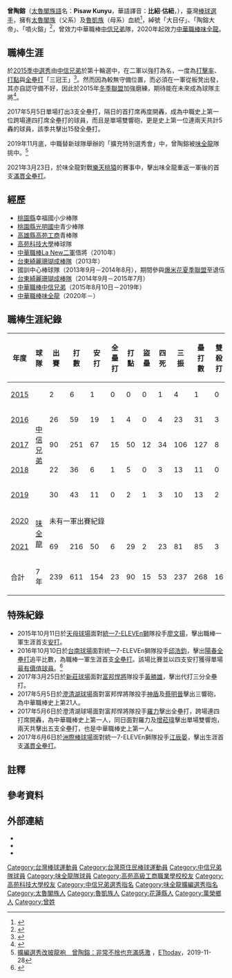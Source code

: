 {{Infobox CPBL player|
|name=曾陶鎔<br/>Pisaw Kunyu|
|image=Tao-Jung Tseng-2.jpg|
|width=300|
|caption=|
|position=外野手|
|team=味全龍|
|number=58|
|bats=右|
|throws=右|
|birthdate={{birth_date_and_age|1991|4|27|mf=y}}|
|birthplace={{TWN}}[[花蓮縣|花蓮縣]][[萬榮鄉|萬榮鄉]]|
|debutdate=10月11日
|debutyear=2015年
|debutteam=中信兄弟
|statyear=2021年球季
|stat1label=打擊率
|stat1value=0.252
|stat2label=全壘打
|stat2value=23
|stat3label=打點
|stat3value=90
|stat4label=盜壘
|stat4value=15
|teams=<nowiki></nowiki>
*[[中信兄弟|中信兄弟]]（2015年－2019年）
*[[味全龍|味全龍]]（2020年－）
}}

'''曾陶鎔'''（[[太魯閣語|太魯閣族語]]名：'''Pisaw Kunyu'''，華語譯音：'''比紹·估紐'''，{{bd|1991年|4月27日|||CatIdx=曾}}），臺灣[[棒球選手|棒球選手]]，擁有[[太魯閣族|太魯閣族]]（父系）及[[魯凱族|魯凱族]]（母系）血統<ref>{{Cite news|url=https://sports.ettoday.net/news/2187973|title=〈葉總認證變身「強打者」　曾陶鎔導正錯誤衝打點〉|author=陳立勳|publisher=ETtoday運動雲|date=2022-02-12|language=zh-tw|archiveurl=https://web.archive.org/web/20220618222508/https://sports.ettoday.net/news/2187973|archivedate=2022-06-18|accessdate=2022-06-08}}</ref>，綽號「大目仔」、「陶鎔大帝」、「噴火鎔」<ref>{{Cite web |url=https://udn.com/news/story/7001/2459430 |title=中職／外號其實是大目仔 曾陶鎔：大帝屬於鋒恰 |access-date=2017-05-14 |archive-date=2020-07-20 |archive-url=https://web.archive.org/web/20200720131648/https://udn.com/news/story/7001/2459430 |dead-url=no }}</ref>，曾效力中華職棒[[中信兄弟|中信兄弟]]隊，2020年起效力[[中華職棒|中華職棒]][[味全龍|味全龍]]。

==職棒生涯==
於[[中華職棒歷年選秀會#職棒二十六年（2015年）|2015季中選秀]]由[[中信兄弟|中信兄弟]]於第十輪選中，在二軍以強打為名，一度為[[打擊率|打擊率]]、[[打點|打點]]與[[全壘打|全壘打]]「三冠王」<ref>{{Cite web |url=http://www.tsna.com.tw/tw/news/show.php?num=3922 |title=曾陶鎔二軍三冠王　一軍猛打賞歸功平常心 |access-date=2016-10-20 |archive-date=2019-08-29 |archive-url=https://web.archive.org/web/20190829041109/http://www.tsna.com.tw/tw/news/show.php?num=3922 |dead-url=no }}</ref>。然而因為較無守備位置，而必須在一軍從板凳出發，其亦自認守備不好，因此於2015年[[亞洲冬季棒球聯盟|冬季聯盟]]加強磨練，期待能在未來成為球隊主將<ref>{{Cite web |url=http://sports.ettoday.net/news/612792 |title=曾陶鎔冬盟磨守備　第10指名不失志看齊包提斯塔 |access-date=2016-10-20 |archive-date=2019-12-02 |archive-url=https://web.archive.org/web/20191202130205/https://sports.ettoday.net/news/612792 |dead-url=no }}</ref>。

2017年5月5日單場打出3支全壘打，隔日的首打席再度開轟，成為中職史上第一位跨場連四打席全壘打的球員，而且是單場雙響砲，更是史上第一位連兩天共計5轟的球員，該季共擊出15發全壘打。

2019年11月底，中職替新球隊舉辦的「擴充特別選秀會」中，曾陶鎔被[[味全龍|味全龍]]隊挑中。<ref>[https://sports.ettoday.net/news/1590028 擴編選秀改披龍袍　曾陶鎔：非常不捨也充滿感激] {{Wayback|url=https://sports.ettoday.net/news/1590028 |date=20191128125723 }}，[[ETtoday|ETtoday]]，2019-11-28</ref>

2021年3月23日，於味全龍對戰[[樂天桃猿|樂天桃猿]]的賽事中，擊出味全龍重返一軍後的首支[[滿貫全壘打|滿貫全壘打]]。

==經歷==
*[[桃園縣|桃園縣]]幸福國小少棒隊
*[[桃園市立光明國民中學|桃園縣光明國中]]青少棒隊
*[[高雄市私立高苑高級工商職業學校|高雄縣高苑工商]]青棒隊
*[[高苑科技大學|高苑科技大學]]棒球隊
*[[中華職棒|中華職棒]][[La_New二軍|La New二軍]]借將（2010年）
*[[台東綺麗珊瑚成棒隊|台東綺麗珊瑚成棒隊]]（2013年）
*國訓中心棒球隊（2013年9月－2014年8月），期間參與[[爆米花夏季聯盟|爆米花夏季聯盟]]至退伍
*[[台東綺麗珊瑚成棒隊|台東綺麗珊瑚成棒隊]]（2014年9月－2015年7月）
*[[中華職棒|中華職棒]][[中信兄弟|中信兄弟]]（2015年8月10日－2019年）
*[[中華職棒|中華職棒]][[味全龍|味全龍]]（2020年－）

==職棒生涯紀錄==
{| class="wikitable" width="1300px"
|- align="center"
!年度!!球隊!!出賽!!打數!!安打!!全壘打!!打點!!盜壘!!四死!!三振!!壘打數!!雙殺打!!打擊率!!上壘率!!長打率!!OPS 
|- align=center
|[[中華職棒26年|2015]]||rowspan=5|[[中信兄弟|中信兄弟]]||2||6||1||0||0||0||1||4||1||0||0.167||0.286||0.167||0.453
|- align=center
|[[中華職棒27年|2016]]||26||59||19||1||4||0||4||23||31||3||0.322||0.359||0.525||0.884
|- align=center
|[[中華職棒28年|2017]]||90||251||67||15||50||12||34||106||127||8||0.267||0.354||0.506||0.860
|- align="center"
|[[中華職棒29年|2018]]||22||36||6||1||5||0||3||13||11||0||0.167||0.225||0.306||0.531
|- align="center"
|[[中華職棒30年|2019]]||30||43||11||0||2||1||3||10||13||2||0.256||0.304||0.302||0.606
|- align="center"
|[[中華職棒31年|2020]]||rowspan=2|[[味全龍|味全龍]]||colspan=14|未有一軍出賽紀錄
|- align="center"
|[[中華職棒32年|2021]]||69||216||50||6||29||2||23||81||85||3||0.231||0.304||0.394||0.698
|- align=center style="color:#white; background-color:#FF0000"
|合計||7年||239||611||154||23||90||15||53||237||268||16||0.252||0.326||0.439||0.765
|}

==特殊紀錄==
*2015年10月11日於[[臺北市立天母棒球場|天母球場]]面對[[統一7-ELEVEn獅|統一7-ELEVEn獅]]隊投手[[廖文揚|廖文揚]]，擊出職棒一軍生涯首支[[安打|安打]]。
*2016年10月10日於[[臺南市立棒球場|台南球場]]面對統一7-ELEVEn獅隊投手[[邱浩鈞|邱浩鈞]]，擊出[[陽春全壘打|陽春全壘打]]追平比數，為職棒一軍生涯首支[[全壘打|全壘打]]。該場比賽並以四支安打獲得單場[[最有價值球員|最有價值球員]]。<ref>{{Cite web |url=http://sports.ettoday.net/news/790870 |title=影／曾陶鎔首轟追平、林明杰首安超前　兄弟5比4勝統一 |access-date=2016-10-20 |archive-date=2019-12-02 |archive-url=https://web.archive.org/web/20191202134754/https://sports.ettoday.net/news/790870 |dead-url=no }}</ref>
*2017年3月25日於[[新莊體育場棒球場|新莊球場]]面對[[富邦悍將|富邦悍將]]隊投手[[黃勝雄_(棒球運動員)|黃勝雄]]，擊出代打三分全壘打。
*2017年5月5日於[[高雄市立澄清湖棒球場|澄清湖球場]]面對富邦悍將隊投手[[神盾C.S|神盾]]及[[蔡明晉|蔡明晉]]擊出三響砲，為中華職棒史上第21人。
*2017年5月6日於澄清湖球場面對富邦悍將隊投手[[羅力M.L|羅力]]擊出全壘打，跨場連四打席開轟，為中華職棒史上第一人，同日面對羅力及[[增菘瑋|增菘瑋]]擊出單場雙響炮，兩天共擊出五支全壘打，也是中華職棒史上第一人。
*2017年6月6日於[[臺中市洲際棒球場|洲際棒球場]]面對統一7-ELEVEn獅隊投手[[江辰晏|江辰晏]]，擊出生涯首支[[滿貫全壘打|滿貫全壘打]]。

==註釋==
{{ReflistH}}
{{NoteFoot}}
{{ReflistF}}

==參考資料==
{{Reflist}}

==外部連結==
{{台灣棒球維基館}}
{{中華職棒球員資料|id=H225|name=曾陶鎔}}
*{{Facebook|pages/T.R.TSENG58|曾陶鎔-鎔化你的心應援團}}
*{{Facebook|pages/曾陶鎔-比紹-1723639427926257|曾陶鎔-比紹}}
*{{Instagram|u963123}}
{{味全龍隊球員名單}}
{{2017年第五屆亞洲冬季棒球聯盟}}
{{百世博國際有限公司}}
{{DEFAULTSORT:Pisaw Kunyu}}
[[Category:台灣棒球運動員|Category:台灣棒球運動員]]
[[Category:台灣原住民棒球運動員|Category:台灣原住民棒球運動員]]
[[Category:中信兄弟隊球員|Category:中信兄弟隊球員]]
[[Category:味全龍隊球員|Category:味全龍隊球員]]
[[Category:高苑高級工商職業學校校友|Category:高苑高級工商職業學校校友]]
[[Category:高苑科技大學校友|Category:高苑科技大學校友]]
[[Category:中信兄弟選秀指名|Category:中信兄弟選秀指名]]
[[Category:味全龍擴編選秀指名|Category:味全龍擴編選秀指名]]
[[Category:太魯閣族人|Category:太魯閣族人]]
[[Category:魯凱族人|Category:魯凱族人]]
[[Category:花蓮縣人|Category:花蓮縣人]]
[[Category:萬榮鄉人|Category:萬榮鄉人]]
[[Category:曾姓|Category:曾姓]]